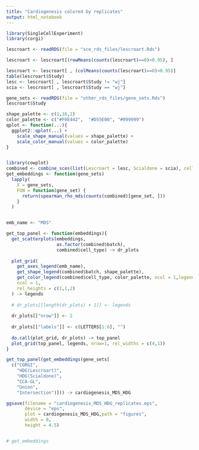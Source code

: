 ```yaml
---
title: "Cardiogenesis colored by replicates"
output: html_notebook
---
```


```r
library(SingleCellExperiment)
library(corgi)

lescroart <- readRDS(file = "sce_rds_files/lescroart.Rds")

lescroart <- lescroart[(rowMeans(counts(lescroart)==0)<0.95), ] 

lescroart <- lescroart[ , (colMeans(counts(lescroart)==0)<0.95)]
table(lescroart$Study)
lesc <- lescroart[ , lescroart$Study != "wj"]
scia <- lescroart[ , lescroart$Study == "wj"]

gene_sets <- readRDS(file = "other_rds_files/gene_sets.Rds")
lescroart$Study
```







```r
shape_palette <- c(1,16,2)
color_palette <- c("#F0E442",  "#D55E00", "#999999")
qplot <- function(...){
  ggplot2::qplot(...) +
    scale_shape_manual(values = shape_palette) +
    scale_color_manual(values = color_palette)
}


library(cowplot)
combined <- combine_sces(list(Lescroart = lesc, Scialdone = scia), cell_type_use = "Study", levels = c("B1","B2", "wj"))
get_embeddings <- function(gene_sets)
  lapply(
    X = gene_sets,
    FUN = function(gene_set) {
      return(spearman_rho_mds(counts(combined)[gene_set, ]))
    }
  )


emb_name <- "MDS"

get_top_panel <- function(embeddings){
  get_scatterplots(embeddings,
                   as.factor(combined$batch),
                   combined$cell_type) -> dr_plots
  
  plot_grid(
    get_axes_legend(emb_name),
    get_shape_legend(combined$batch, shape_palette),
    get_color_legend(combined$cell_type, color_palette, ncol = 1,legend.title = "Replicate"),
    ncol = 1,
    rel_heights = c(1,1,2)
  ) -> legends
  
  # dr_plots[[length(dr_plots) + 1]] <- legends
  
  dr_plots[["nrow"]] <- 2
  
  dr_plots[["labels"]] <- c(LETTERS[1:6], "")
  
  do.call(plot_grid, dr_plots) -> top_panel
  plot_grid(top_panel, legends, nrow=1, rel_widths = c(4,1))
}

get_top_panel(get_embeddings(gene_sets[
  c("CORGI",
    "HDG(Lescroart)",
    "HDG(Scialdone)",
    "CCA-GL",
    "Union",
    "Intersection")])) -> cardiogenesis_MDS_HDG

ggsave(filename = "cardiogenesis_MDS_HDG_replicates.eps",
       device = "eps", 
       plot = cardiogenesis_MDS_HDG,path = "figures", 
       width = 8,
       height = 4.5)


# get_embeddings

```
